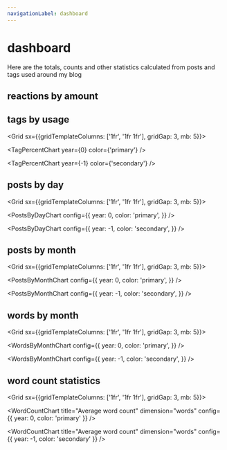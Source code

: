 ```yaml
---
navigationLabel: dashboard
---
```



# dashboard

Here are the totals, counts and other statistics calculated from posts and tags used around my blog

## reactions by amount

<ReactionsByAmount />

## tags by usage

<Grid sx={{gridTemplateColumns: ['1fr', '1fr 1fr'], gridGap: 3, mb: 5}}>

<TagPercentChart year={0} color={'primary'} />

<TagPercentChart year={-1} color={'secondary'} />

</Grid>

## posts by day

<Grid sx={{gridTemplateColumns: ['1fr', '1fr 1fr'], gridGap: 3, mb: 5}}>

<PostsByDayChart
  config={{
    year: 0,
    color: 'primary',
  }}
/>

<PostsByDayChart
  config={{
    year: -1,
    color: 'secondary',
  }}
/>

</Grid>

## posts by month

<Grid sx={{gridTemplateColumns: ['1fr', '1fr 1fr'], gridGap: 3, mb: 5}}>

<PostsByMonthChart
  config={{
    year: 0,
    color: 'primary',
  }}
/>

<PostsByMonthChart
  config={{
    year: -1,
    color: 'secondary',
  }}
/>

</Grid>

## words by month

<Grid sx={{gridTemplateColumns: ['1fr', '1fr 1fr'], gridGap: 3, mb: 5}}>

<WordsByMonthChart
  config={{
    year: 0,
    color: 'primary',
  }}
/>

<WordsByMonthChart
  config={{
    year: -1,
    color: 'secondary',
  }}
/>

</Grid>

## word count statistics

<Grid sx={{gridTemplateColumns: ['1fr', '1fr 1fr'], gridGap: 3, mb: 5}}>

<WordCountChart title="Average word count" dimension="words" config={{ year: 0, color: 'primary' }} />

<WordCountChart title="Average word count" dimension="words" config={{ year: -1, color: 'secondary' }} />

</Grid>
